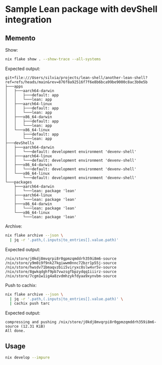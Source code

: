 # Sample Lean package with devShell integration

## Memento

Show:

```bash
nix flake show . --show-trace --all-systems
```

Expected output:

```output
git+file:///Users/silvia/projects/lean-shell/another-lean-shell?ref=refs/heads/main&rev=876f8a92516f7f6e8b6bca99be9000c8ac3b0e5b
├───apps
│   ├───aarch64-darwin
│   │   ├───default: app
│   │   └───lean: app
│   ├───aarch64-linux
│   │   ├───default: app
│   │   └───lean: app
│   ├───x86_64-darwin
│   │   ├───default: app
│   │   └───lean: app
│   └───x86_64-linux
│       ├───default: app
│       └───lean: app
├───devShells
│   ├───aarch64-darwin
│   │   └───default: development environment 'devenv-shell'
│   ├───aarch64-linux
│   │   └───default: development environment 'devenv-shell'
│   ├───x86_64-darwin
│   │   └───default: development environment 'devenv-shell'
│   └───x86_64-linux
│       └───default: development environment 'devenv-shell'
└───packages
    ├───aarch64-darwin
    │   └───lean: package 'lean'
    ├───aarch64-linux
    │   └───lean: package 'lean'
    ├───x86_64-darwin
    │   └───lean: package 'lean'
    └───x86_64-linux
        └───lean: package 'lean'
```

Archive:

```bash
nix flake archive --json \
  | jq -r '.path,(.inputs|to_entries[].value.path)'
```

Expected output:

```output
/nix/store/j0kdj8mvqrpi8r0gpmzqmddrh359i8m6-source
/nix/store/y9m0i9f9nk27kgiwwm0nnc72bzr1p55j-source
/nix/store/hwsdv71bmaqvzbii5viryxc8slw4vr5v-source
/nix/store/8gwkqdghf9pb7vwzsgfbpzydqq1iiirz-source
/nix/store/7cgm1w1ig4a8zvdmhzykfdyaa9xynvbm-source
```

Push to cachix:

```bash
nix flake archive --json \
  | jq -r '.path,(.inputs|to_entries[].value.path)' \
  | cachix push tarc
```

Expected output:

```output
compressing and pushing /nix/store/j0kdj8mvqrpi8r0gpmzqmddrh359i8m6-source (12.31 KiB)
All done.
```

## Usage

```bash
nix develop --impure
```
